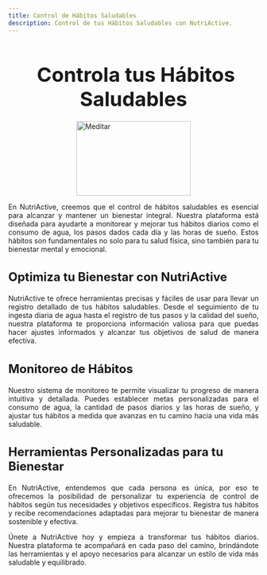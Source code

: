 ```yaml
---
title: Control de Hábitos Saludables
description: Control de tus Hábitos Saludables con NutriActive.
---
```



<Head />

<main>
<h1 style="font-size: 2.5rem; font-weight: bold; margin-bottom: 20px; text-align: center;">
  <i class="fa fa-heartbeat" style="color: #e74c3c; margin-right: 10px;" aria-hidden="true"></i>
  Controla tus Hábitos Saludables
</h1>

<img
  src="/woman-5485664_1280.png"
  alt="Meditar"
  style="height: 150px; width: 230px; display: block; margin: 0 auto; margin-top: 10px; margin-bottom: 10px;"
/>

<p style="text-align: justify;">
  En NutriActive, creemos que el control de hábitos saludables es esencial para
  alcanzar y mantener un bienestar integral. Nuestra plataforma está diseñada
  para ayudarte a monitorear y mejorar tus hábitos diarios como el consumo de
  agua, los pasos dados cada día y las horas de sueño. Estos hábitos son
  fundamentales no solo para tu salud física, sino también para tu bienestar
  mental y emocional.
</p>

<h3 style="font-size: 1.5rem; font-weight: bold; margin-bottom: 20px; text-align: justify;">
  <i class="fas fa-chart-line" style="color: #63a145;"></i> Optimiza tu Bienestar
  con NutriActive
</h3>

<p style="text-align: justify;">
  NutriActive te ofrece herramientas precisas y fáciles de usar para llevar un
  registro detallado de tus hábitos saludables. Desde el seguimiento de tu
  ingesta diaria de agua hasta el registro de tus pasos y la calidad del sueño,
  nuestra plataforma te proporciona información valiosa para que puedas hacer
  ajustes informados y alcanzar tus objetivos de salud de manera efectiva.
</p>

<h3 style="font-size: 1.5rem; font-weight: bold; margin-bottom: 20px; text-align: left;">
  <i class="fas fa-walking" style="color: #ff8c42;"></i> Monitoreo de Hábitos
</h3>

<p style="text-align: justify;">
  Nuestro sistema de monitoreo te permite visualizar tu progreso de manera
  intuitiva y detallada. Puedes establecer metas personalizadas para el consumo
  de agua, la cantidad de pasos diarios y las horas de sueño, y ajustar tus
  hábitos a medida que avanzas en tu camino hacia una vida más saludable.
</p>

<h3 style="font-size: 1.5rem; font-weight: bold; margin-bottom: 20px; text-align: left;">
  <i class="fas fa-user-cog" style="color: #e74c3c;"></i> Herramientas Personalizadas
  para tu Bienestar
</h3>

<p style="text-align: justify;">
  En NutriActive, entendemos que cada persona es única, por eso te ofrecemos la
  posibilidad de personalizar tu experiencia de control de hábitos según tus
  necesidades y objetivos específicos. Registra tus hábitos y recibe
  recomendaciones adaptadas para mejorar tu bienestar de manera sostenible y
  efectiva.
</p>

<p style="text-align: justify;">
  Únete a NutriActive hoy y empieza a transformar tus hábitos diarios. Nuestra plataforma te acompañará en cada paso del camino, brindándote las herramientas y el apoyo necesarios para alcanzar un estilo de vida más saludable y equilibrado.
</p>
</main>
